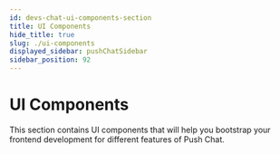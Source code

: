 ```yaml
---
id: devs-chat-ui-components-section
title: UI Components
hide_title: true
slug: ./ui-components
displayed_sidebar: pushChatSidebar
sidebar_position: 92
---
```


# UI Components
This section contains UI components that will help you bootstrap your frontend development for different features of Push Chat.

<head>
  <title>UI Components | Push Chat | Push Documentation</title>
</head>


<DocCardList />